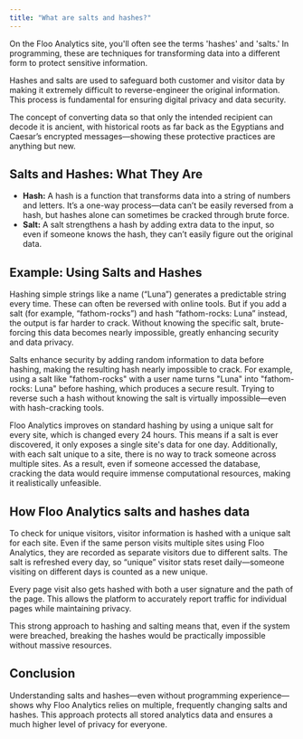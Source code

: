 ```yaml
---
title: "What are salts and hashes?"
---
```


On the Floo Analytics site, you'll often see the terms 'hashes' and 'salts.' In programming, these are techniques for transforming data into a different form to protect sensitive information.

Hashes and salts are used to safeguard both customer and visitor data by making it extremely difficult to reverse-engineer the original information. This process is fundamental for ensuring digital privacy and data security.

The concept of converting data so that only the intended recipient can decode it is ancient, with historical roots as far back as the Egyptians and Caesar’s encrypted messages—showing these protective practices are anything but new.

## Salts and Hashes: What They Are

- **Hash:** A hash is a function that transforms data into a string of numbers and letters. It’s a one-way process—data can’t be easily reversed from a hash, but hashes alone can sometimes be cracked through brute force.
- **Salt:** A salt strengthens a hash by adding extra data to the input, so even if someone knows the hash, they can’t easily figure out the original data.

## Example: Using Salts and Hashes

Hashing simple strings like a name (“Luna”) generates a predictable string every time. These can often be reversed with online tools. But if you add a salt (for example, “fathom-rocks”) and hash “fathom-rocks: Luna” instead, the output is far harder to crack. Without knowing the specific salt, brute-forcing this data becomes nearly impossible, greatly enhancing security and data privacy.

Salts enhance security by adding random information to data before hashing, making the resulting hash nearly impossible to crack. For example, using a salt like "fathom-rocks" with a user name turns "Luna" into "fathom-rocks: Luna" before hashing, which produces a secure result. Trying to reverse such a hash without knowing the salt is virtually impossible—even with hash-cracking tools.

Floo Analytics improves on standard hashing by using a unique salt for every site, which is changed every 24 hours. This means if a salt is ever discovered, it only exposes a single site's data for one day. Additionally, with each salt unique to a site, there is no way to track someone across multiple sites. As a result, even if someone accessed the database, cracking the data would require immense computational resources, making it realistically unfeasible.

## How Floo Analytics salts and hashes data

To check for unique visitors, visitor information is hashed with a unique salt for each site. Even if the same person visits multiple sites using Floo Analytics, they are recorded as separate visitors due to different salts. The salt is refreshed every day, so “unique” visitor stats reset daily—someone visiting on different days is counted as a new unique.

Every page visit also gets hashed with both a user signature and the path of the page. This allows the platform to accurately report traffic for individual pages while maintaining privacy.

This strong approach to hashing and salting means that, even if the system were breached, breaking the hashes would be practically impossible without massive resources.

## Conclusion

Understanding salts and hashes—even without programming experience—shows why Floo Analytics relies on multiple, frequently changing salts and hashes. This approach protects all stored analytics data and ensures a much higher level of privacy for everyone.